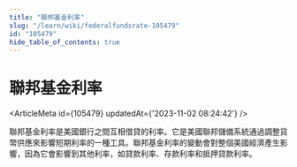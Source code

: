 ```yaml
---
title: "聯邦基金利率"
slug: "/learn/wiki/federalfundsrate-105479"
id: "105479"
hide_table_of_contents: true
---
```



# 聯邦基金利率

<ArticleMeta id={105479} updatedAt={'2023-11-02 08:24:42'} />
<div className='border-solid border-b border-t-0 my-4 border-[var(--ifm-color-gray-300)]' />

聯邦基金利率是美國銀行之間互相借貸的利率。它是美國聯邦儲備系統通過調整貨幣供應來影響短期利率的一種工具。聯邦基金利率的變動會對整個美國經濟產生影響，因為它會影響到其他利率，如貸款利率、存款利率和抵押貸款利率。
